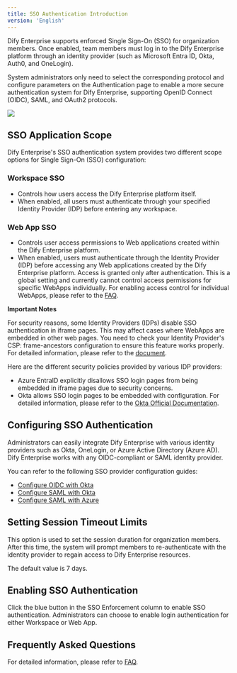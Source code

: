 ```yaml
---
title: SSO Authentication Introduction
version: 'English'
---
```


Dify Enterprise supports enforced Single Sign-On (SSO) for organization members. Once enabled, team members must log in to the Dify Enterprise platform through an identity provider (such as Microsoft Entra ID, Okta, Auth0, and OneLogin).

System administrators only need to select the corresponding protocol and configure parameters on the Authentication page to enable a more secure authentication system for Dify Enterprise, supporting OpenID Connect (OIDC), SAML, and OAuth2 protocols.

![](/en-us/img/1c7db1aa112a2eb395559e0d18ad26ee.png)

## SSO Application Scope

Dify Enterprise's SSO authentication system provides two different scope options for Single Sign-On (SSO) configuration:

### Workspace SSO

* Controls how users access the Dify Enterprise platform itself.
* When enabled, all users must authenticate through your specified Identity Provider (IDP) before entering any workspace.

### Web App SSO

* Controls user access permissions to Web applications created within the Dify Enterprise platform.
* When enabled, users must authenticate through the Identity Provider (IDP) before accessing any Web applications created by the Dify Enterprise platform. Access is granted only after authentication. This is a global setting and currently cannot control access permissions for specific WebApps individually. For enabling access control for individual WebApps, please refer to the [FAQ](/en-us/administrator-guide/faq).

**Important Notes**

For security reasons, some Identity Providers (IDPs) disable SSO authentication in iframe pages. This may affect cases where WebApps are embedded in other web pages. You need to check your Identity Provider's CSP: frame-ancestors configuration to ensure this feature works properly. For detailed information, please refer to the [document](/en-us/administrator-guide/faq).

Here are the different security policies provided by various IDP providers:

* Azure EntraID explicitly disallows SSO login pages from being embedded in iframe pages due to security concerns.
* Okta allows SSO login pages to be embedded with configuration. For detailed information, please refer to the [Okta Official Documentation](https://developer.okta.com/docs/guides/build-sso-integration/saml2/main/).

## Configuring SSO Authentication

Administrators can easily integrate Dify Enterprise with various identity providers such as Okta, OneLogin, or Azure Active Directory (Azure AD). Dify Enterprise works with any OIDC-compliant or SAML identity provider.

You can refer to the following SSO provider configuration guides:

- [Configure OIDC with Okta](/en-us/administrator-guide/sso/okta/oidc)
- [Configure SAML with Okta](/en-us/administrator-guide/sso/okta/saml)
- [Configure SAML with Azure](/en-us/administrator-guide/sso/azure/saml)

## Setting Session Timeout Limits

This option is used to set the session duration for organization members. After this time, the system will prompt members to re-authenticate with the identity provider to regain access to Dify Enterprise resources.

The default value is 7 days.

## Enabling SSO Authentication

Click the blue button in the SSO Enforcement column to enable SSO authentication. Administrators can choose to enable login authentication for either Workspace or Web App.

## Frequently Asked Questions

For detailed information, please refer to [FAQ](/en-us/administrator-guide/faq).
